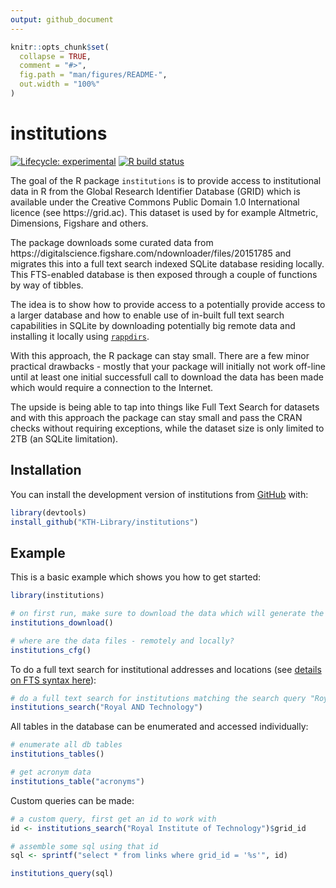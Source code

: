 ```yaml
---
output: github_document
---
```


<!-- README.md is generated from README.Rmd. Please edit that file -->

```r
knitr::opts_chunk$set(
  collapse = TRUE,
  comment = "#>",
  fig.path = "man/figures/README-",
  out.width = "100%"
)
```

# institutions

<!-- badges: start -->
[![Lifecycle: experimental](https://img.shields.io/badge/lifecycle-experimental-orange.svg)](https://www.tidyverse.org/lifecycle/#experimental)
[![R build status](https://github.com/KTH-Library/institutions/workflows/R-CMD-check/badge.svg)](https://github.com/KTH-Library/institutions/actions)
<!-- badges: end -->

The goal of the R package `institutions` is to provide access to institutional data in R from the Global Research Identifier Database (GRID) which is available under the Creative Commons Public Domain 1.0 International licence (see https://grid.ac). This dataset is used by for example Altmetric, Dimensions, Figshare and others.

The package downloads some curated data from https://digitalscience.figshare.com/ndownloader/files/20151785 and migrates this into a full text search indexed SQLite database residing locally. This FTS-enabled database is then exposed through a couple of functions by way of tibbles.

The idea is to show how to provide access to a potentially provide access to a larger database and how to enable use of in-built full text search capabilities in SQLite by downloading potentially big remote data and installing it locally using [`rappdirs`](https://rdrr.io/cran/rappdirs/).

With this approach, the R package can stay small. There are a few minor practical drawbacks - mostly that your package will initially not work off-line until at least one initial successfull call to download the data has been made which would require a connection to the Internet.

The upside is being able to tap into things like Full Text Search for datasets and with this approach the package can stay small and pass the CRAN checks without requiring exceptions, while the dataset size is only limited to 2TB (an SQLite limitation).

## Installation

You can install the development version of institutions from [GitHub](https://github.com/KTH-Library/institutions) with:

``` r
library(devtools)
install_github("KTH-Library/institutions")
```

## Example

This is a basic example which shows you how to get started:

```r
library(institutions)

# on first run, make sure to download the data which will generate the SQLite db 
institutions_download()

# where are the data files - remotely and locally?
institutions_cfg()
```

To do a full text search for institutional addresses and locations (see [details on FTS syntax here](https://www.sqlite.org/fts5.html#full_text_query_syntax)):

```r
# do a full text search for institutions matching the search query "Royal AND Technology
institutions_search("Royal AND Technology")
```

All tables in the database can be enumerated and accessed individually:

```r

# enumerate all db tables
institutions_tables()

# get acronym data
institutions_table("acronyms")
```

Custom queries can be made:

```r

# a custom query, first get an id to work with
id <- institutions_search("Royal Institute of Technology")$grid_id

# assemble some sql using that id
sql <- sprintf("select * from links where grid_id = '%s'", id)

institutions_query(sql)

```
